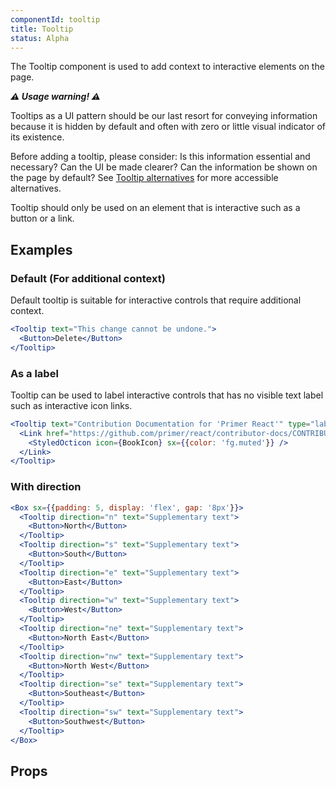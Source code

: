 ```yaml
---
componentId: tooltip
title: Tooltip
status: Alpha
---
```



The Tooltip component is used to add context to interactive elements on the page.

**_⚠️ Usage warning! ⚠️_**

Tooltips as a UI pattern should be our last resort for conveying information because it is hidden by default and often with zero or little visual indicator of its existence.

Before adding a tooltip, please consider: Is this information essential and necessary? Can the UI be made clearer? Can the information be shown on the page by default? See [Tooltip alternatives](https://primer.style/design/accessibility/tooltip-alternatives) for more accessible alternatives.

Tooltip should only be used on an element that is interactive such as a button or a link.

## Examples

### Default (For additional context)

Default tooltip is suitable for interactive controls that require additional context.

```jsx live
<Tooltip text="This change cannot be undone.">
  <Button>Delete</Button>
</Tooltip>
```

### As a label

Tooltip can be used to label interactive controls that has no visible text label such as interactive icon links.

```jsx live
<Tooltip text="Contribution Documentation for 'Primer React'" type="label">
  <Link href="https://github.com/primer/react/contributor-docs/CONTRIBUTING.md" sx={{ml: 1, color: 'fg.muted'}}>
    <StyledOcticon icon={BookIcon} sx={{color: 'fg.muted'}} />
  </Link>
</Tooltip>
```

### With direction

```jsx live
<Box sx={{padding: 5, display: 'flex', gap: '8px'}}>
  <Tooltip direction="n" text="Supplementary text">
    <Button>North</Button>
  </Tooltip>
  <Tooltip direction="s" text="Supplementary text">
    <Button>South</Button>
  </Tooltip>
  <Tooltip direction="e" text="Supplementary text">
    <Button>East</Button>
  </Tooltip>
  <Tooltip direction="w" text="Supplementary text">
    <Button>West</Button>
  </Tooltip>
  <Tooltip direction="ne" text="Supplementary text">
    <Button>North East</Button>
  </Tooltip>
  <Tooltip direction="nw" text="Supplementary text">
    <Button>North West</Button>
  </Tooltip>
  <Tooltip direction="se" text="Supplementary text">
    <Button>Southeast</Button>
  </Tooltip>
  <Tooltip direction="sw" text="Supplementary text">
    <Button>Southwest</Button>
  </Tooltip>
</Box>
```

## Props

<ComponentProps data={data} />
